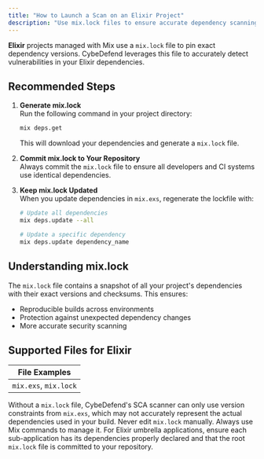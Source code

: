 ```yaml
---
title: "How to Launch a Scan on an Elixir Project"
description: "Use mix.lock files to ensure accurate dependency scanning for Elixir projects in CybeDefend."
---
```



**Elixir** projects managed with Mix use a `mix.lock` file to pin exact dependency versions. CybeDefend leverages this file to accurately detect vulnerabilities in your Elixir dependencies.

## Recommended Steps

1. **Generate mix.lock**  
   Run the following command in your project directory:
   ```bash
   mix deps.get
   ```
   
   This will download your dependencies and generate a `mix.lock` file.

2. **Commit mix.lock to Your Repository**  
   Always commit the `mix.lock` file to ensure all developers and CI systems use identical dependencies.

3. **Keep mix.lock Updated**  
   When you update dependencies in `mix.exs`, regenerate the lockfile with:
   ```bash
   # Update all dependencies
   mix deps.update --all
   
   # Update a specific dependency
   mix deps.update dependency_name
   ```

<UseLockfiles />

## Understanding mix.lock

The `mix.lock` file contains a snapshot of all your project's dependencies with their exact versions and checksums. This ensures:

- Reproducible builds across environments
- Protection against unexpected dependency changes
- More accurate security scanning

## Supported Files for Elixir

| File Examples      |
|-------------------|
| `mix.exs`, `mix.lock` |

<Note>
Without a <code>mix.lock</code> file, CybeDefend's SCA scanner can only use version constraints from <code>mix.exs</code>, which may not accurately represent the actual dependencies used in your build.
</Note>

<Warning>
Never edit <code>mix.lock</code> manually. Always use Mix commands to manage it.
</Warning>

<Tip>
For Elixir umbrella applications, ensure each sub-application has its dependencies properly declared and that the root <code>mix.lock</code> file is committed to your repository.
</Tip>